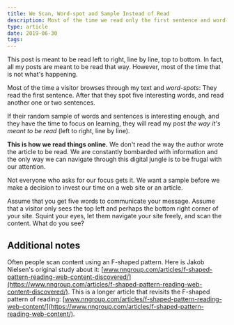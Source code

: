 ```yaml
---
title: We Scan, Word-spot and Sample Instead of Read
description: Most of the time we read only the first sentence and word-spot through the rest of the text. Assume that you get five words to communicate your message.
type: article
date: 2019-06-30
tags:
---
```


This post is meant to be read left to right, line by line, top to bottom. In fact, all my posts are meant to be read that way. However, most of the time that is not what's happening.

Most of the time a visitor browses through my text and _word-spots_: They read the first sentence. After that they spot five interesting words, and read another one or two sentences.

If their random sample of words and sentences is interesting enough, and they have the time to focus on learning, they will read my post _the way it's meant to be read_ (left to right, line by line).

**This is how we read things online.** We don't read the way the author wrote the article to be read. We are constantly bombarded with information and the only way we can navigate through this digital jungle is to be frugal with our attention.

Not everyone who asks for our focus gets it. We want a sample before we make a decision to invest our time on a web site or an article.

Assume that you get five words to communicate your message. Assume that a visitor only sees the top left and perhaps the bottom right corner of your site. Squint your eyes, let them navigate your site freely, and scan the content. What do you see?

## Additional notes

Often people scan content using an F-shaped pattern. Here is Jakob Nielsen's original study about it: [www.nngroup.com/articles/f-shaped-pattern-reading-web-content-discovered/](https://www.nngroup.com/articles/f-shaped-pattern-reading-web-content-discovered/). This is a longer article that revisits the F-shaped pattern of reading: [www.nngroup.com/articles/f-shaped-pattern-reading-web-content/](https://www.nngroup.com/articles/f-shaped-pattern-reading-web-content/).
